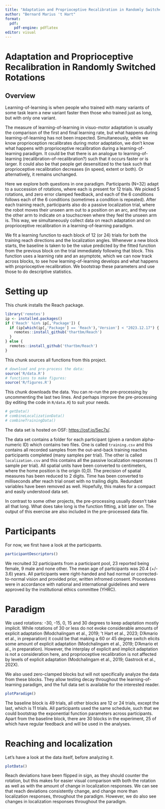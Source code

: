 ```yaml
---
title: "Adaptation and Proprioceptive Recalibration in Randomly Switched Rotations"
author: "Bernard Marius 't Hart"
format: 
  pdf:
    pdf-engine: pdflatex
editor: visual
---
```


# Adaptation and Proprioceptive Recalibration in Randomly Switched Rotations

## Overview

Learning-of-learning is when people who trained with many variants of some task learn a new variant faster then those who trained just as long, but with only one variant.

The measure of learning-of-learning in visuo-motor adaptation is usually the comparison of the first and final learning rate, but what happens during learning-of-learning has not been inspected. Simultaneously, while we know proprioception recalibrates during motor adaptation, we don't know what happens with proprioceptive recalibration during a learning-of-learning paradigm. It could be that there is an analogue to learning-of-learning (recalibration-of-recalibration?) such that it occurs faster or is larger. It could also be that people get desensitized to the task such that proprioceptive recalibration decreases (in speed, extent or both). Or alternatively, it remains unchanged.

Here we explore both questions in one paradigm. Participants (N=32) adapt to a succession of rotations, where each is present for 12 trials. We picked 5 rotations, and zero error clamped feedback, and each of the 6 conditions follows each of the 6 conditions (sometimes a condition is repeated). After each training reach, participants also do a passive localization trial, where the robot moves their unseen arm out to a position on an arc, and they use the other arm to indicate on a touchscreen where they feel the unseen arm is. This way, we simultaneously collect data on reach adaptation and on proprioceptive recalibration in a learning-of-learning paradigm.

We fit a learning function to each block of 12 (or 24) trials for both the training reach directions and the localization angles. Whenever a new block starts, the baseline is taken to be the value predicted by the fitted function from the previous block on the trial immediately following that block. This function uses a learning rate and an asymptote, which we can now track across blocks, to see how learning-of-learning develops and what happens with proprioceptive recalibration. We bootstrap these parameters and use those to do descriptive statistics.

# Setting up

This chunk installs the Reach package.

```r
library('remotes')
ip <- installed.packages()
if ('Reach' %in% ip[,'Package']) {
  if (ip[which(ip[,'Package'] == 'Reach'),'Version'] < "2023.12.17") {
    remotes::install_github('thartbm/Reach')
  }
} else {
  remotes::install_github('thartbm/Reach')
}
```

This chunk sources all functions from this project.

```r
# download and pre-process the data:
source('R/data.R')
# functions to make figures:
source('R/figures.R')
```

This chunk downloads the data. You can re-run the pre-processing by uncommenting the last two lines. And perhaps improve the pre-processing (by editing the code in `R/data.R`) to suit your needs.

```r
# getData()
# combineLocalizationData()
# combineTrainingData()
```

The data set is hosted on OSF: <https://osf.io/5ec7s/>.

The data set contains a folder for each participant (given a random alpha-numeric ID) which contains two files. One is called `training.csv` and this contains all recorded samples from the out-and-back training reaches participants completed (many samples per trial). The other is called `localization.csv` and this contains all the passive localization responses (1 sample per trial). All spatial units have been converted to centimeters, where the home position is the origin (0,0). The precision of spatial measures has been reduced to 2 digits. Time has been converted to milliseconds after reach trial onset with no trailing digits. Redundant variables have been removed as well. Hopefully, this makes for a compact and easily understood data set.

In contrast to some other projects, the pre-processing usually doesn't take all that long. What does take long is the function fitting, a bit later on. The output of this exercise are also included in the pre-processed data file.

# Participants

For now, we first have a look at the participants.

```r
participantDescriptors()
```

We recruited 32 participants from a participant pool, 23 reported being female, 9 male and none other. The mean age of participants was 20.4 (+/- 3.6) years. All participants were right-handed and had normal or corrected-to-normal vision and provided prior, written infromed consent. Procedures were in accordance with national and international guidelines and were approved by the institutional ethics committee (YHRC).

# Paradigm

We used rotations: -30, -15, 0, 15 and 30 degrees to keep adaptation mostly implicit. While rotations of 30 or less do not evoke considerable amounts of explicit adaptation (Modchalingam et al., 2019; 't Hart et al., 2023; D'Amario et al., in preparation) it could be that making a 60 or 45 degree switch elicits some amount of explicit adaptation (Modchalingam et al., 2019; D'Amario et al., in preparation). However, the interplay of explicit and implicit adaptation is not a consideration here, and proprioceptive recalibration is not affected by levels of explicit adaptation (Modchalingam et al., 2019; Gastrock et al., 202X).

We also used zero-clamped blocks but will not specifically analyze the data from these blocks. They allow testing decay throughout the learning-of-learning paradigm, and the full data set is available for the interested reader.

```r
plotParadigm()
```

The baseline block is 49 trials, all other blocks are 12 or 24 trials, except the last, which is 11 trials. All participants used the same schedule, such that we could bootstrap the exponential function parameters across participants. Apart from the baseline block, there are 30 blocks in the experiment, 25 of which have regular feedback and will be used in the analyses.

# Reaching and localization

Let's have a look at the data itself, before analyzing it.

```r
plotData()
```

Reach deviations have been flipped in sign, as they should counter the rotation, but this makes for easier visual comparison with both the rotation as well as with the amount of change in localization responses. We can see that reach deviations consistently change, and change more than localization responses, throughout the paradigm. However, we do also see changes in localization responses throughout the paradigm.

